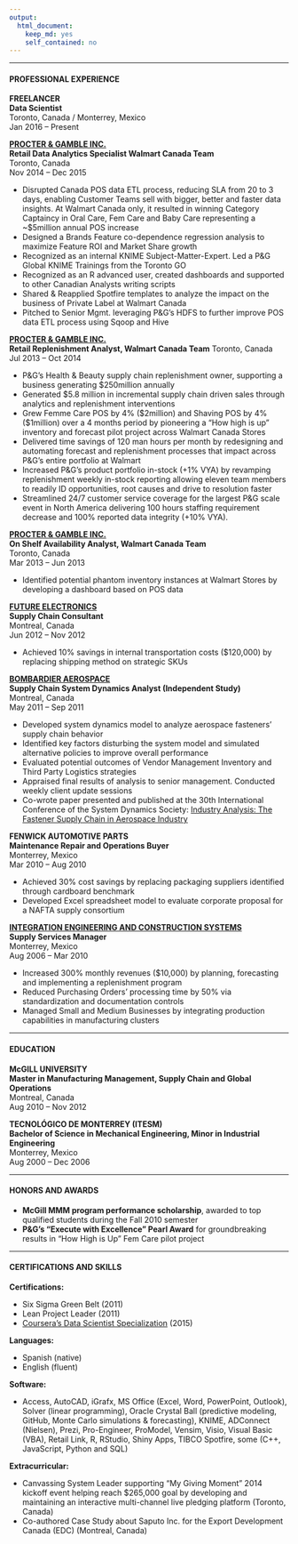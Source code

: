 ```yaml
---
output: 
  html_document: 
    keep_md: yes
    self_contained: no
---
```

***
#### PROFESSIONAL EXPERIENCE

**FREELANCER**   
**Data Scientist**  
Toronto, Canada / Monterrey, Mexico  
Jan 2016 – Present  

[**PROCTER & GAMBLE INC.**](http://www.pg.ca)    
**Retail Data Analytics Specialist Walmart Canada Team**  
Toronto, Canada  
Nov 2014 – Dec 2015  

* Disrupted Canada POS data ETL process, reducing SLA from 20 to 3 days, enabling Customer Teams sell with bigger, better and faster data insights. At Walmart Canada only, it resulted in winning Category Captaincy in Oral Care, Fem Care and Baby Care representing a ~$5million annual POS increase
* Designed a Brands Feature co-dependence regression analysis to maximize Feature ROI and Market Share growth
* Recognized as an internal KNIME Subject-Matter-Expert. Led a P&G Global KNIME Trainings from the Toronto GO
* Recognized as an R advanced user, created dashboards and supported to other Canadian Analysts writing scripts
* Shared & Reapplied Spotfire templates to analyze the impact on the business of Private Label at Walmart Canada
* Pitched to Senior Mgmt. leveraging P&G’s HDFS to further improve POS data ETL process using Sqoop and Hive

[**PROCTER & GAMBLE INC.**](http://www.pg.ca)  
**Retail Replenishment Analyst, Walmart Canada Team**
Toronto, Canada  
Jul 2013 – Oct 2014  

* P&G’s Health & Beauty supply chain replenishment owner, supporting a business generating $250million annually
* Generated $5.8 million in incremental supply chain driven sales through analytics and replenishment interventions
* Grew Femme Care POS by 4% ($2million) and Shaving POS by 4% ($1million) over a 4 months period by pioneering a “How high is up” inventory and forecast pilot project across Walmart Canada Stores
* Delivered time savings of 120 man hours per month by redesigning and automating forecast and replenishment processes that impact across P&G’s entire portfolio at Walmart
* Increased P&G’s product portfolio in-stock (+1% VYA) by revamping replenishment weekly in-stock reporting allowing eleven team members to readily ID opportunities, root causes and drive to resolution faster 
* Streamlined 24/7 customer service coverage for the largest P&G scale event in North America delivering 100 hours staffing requirement decrease and 100% reported data integrity (+10% VYA). 

[**PROCTER & GAMBLE INC.**](http://www.pg.ca)  
**On Shelf Availability Analyst, Walmart Canada Team**  
Toronto, Canada  
Mar 2013 – Jun 2013  

* Identified potential phantom inventory instances at Walmart Stores by developing a dashboard based on POS data

[**FUTURE ELECTRONICS**](www.futureelectronics.com/)  
**Supply Chain Consultant**  
Montreal, Canada  
Jun 2012 – Nov 2012  

* Achieved 10% savings in internal transportation costs ($120,000) by replacing shipping method on strategic SKUs

	
[**BOMBARDIER AEROSPACE**](http://www.bombardier.com/en/aerospace.html)  
**Supply Chain System Dynamics Analyst (Independent Study)**  
Montreal, Canada  
May 2011 – Sep 2011  

* Developed system dynamics model to analyze aerospace fasteners’ supply chain behavior 
* Identified key factors disturbing the system model and simulated alternative policies to improve overall performance
* Evaluated potential outcomes of Vendor Management Inventory and Third Party Logistics strategies
* Appraised final results of analysis to senior management. Conducted weekly client update sessions
* Co-wrote paper presented and published at the 30th International Conference of the System Dynamics Society: [Industry Analysis: The Fastener Supply Chain in Aerospace Industry](http://www.systemdynamics.org/conferences/2012/proceed/papers/P1296.pdf)

**FENWICK AUTOMOTIVE PARTS**  
**Maintenance Repair and Operations Buyer**  
Monterrey, Mexico  
Mar 2010 – Aug 2010  

* Achieved 30% cost savings by replacing packaging suppliers identified through cardboard benchmark
* Developed Excel spreadsheet model to evaluate corporate proposal for a NAFTA supply consortium

[**INTEGRATION ENGINEERING AND CONSTRUCTION SYSTEMS**](http://www.iecos.com/)  
**Supply Services Manager**  
Monterrey, Mexico  
Aug 2006 – Mar 2010  

* Increased 300% monthly revenues ($10,000) by planning, forecasting and implementing a replenishment program
* Reduced Purchasing Orders’ processing time by 50% via standardization and documentation controls
* Managed Small and Medium Businesses by integrating production capabilities in manufacturing clusters 

***
#### EDUCATION
**McGILL UNIVERSITY** 	
**Master in Manufacturing Management, Supply Chain and Global Operations**  
Montreal, Canada  
Aug 2010 – Nov 2012

**TECNOLÓGICO DE MONTERREY (ITESM)**  
**Bachelor of Science in Mechanical Engineering, Minor in Industrial Engineering**  
Monterrey, Mexico  
Aug 2000 – Dec 2006  

***
#### HONORS AND AWARDS


* **McGill MMM program performance scholarship**, awarded to top qualified students during the Fall 2010 semester
* **P&G’s “Execute with Excellence” Pearl Award** for groundbreaking results in “How High is Up” Fem Care pilot project 

***
#### CERTIFICATIONS AND SKILLS

**Certifications:**  

* Six Sigma Green Belt (2011)
* Lean Project Leader (2011)
* [Coursera's Data Scientist Specialization](https://www.coursera.org/account/accomplishments/specialization/VW3QXBQ4HR8J) (2015)

**Languages:**

* Spanish (native)
* English (fluent) 

**Software:**  

* Access, AutoCAD, iGrafx, MS Office (Excel, Word, PowerPoint, Outlook), Solver (linear programming), Oracle Crystal Ball (predictive modeling, GitHub, Monte Carlo simulations & forecasting), KNIME, ADConnect (Nielsen), Prezi, Pro-Engineer, ProModel, Vensim, Visio, Visual Basic (VBA), Retail Link, R, RStudio, Shiny Apps, TIBCO Spotfire, some (C++, JavaScript, Python and SQL)

**Extracurricular:** 

* Canvassing System Leader supporting “My Giving Moment” 2014 kickoff event helping reach $265,000 goal by developing and maintaining an interactive multi-channel live pledging platform (Toronto, Canada)
* Co-authored Case Study about Saputo Inc. for the Export Development Canada (EDC) (Montreal, Canada)

